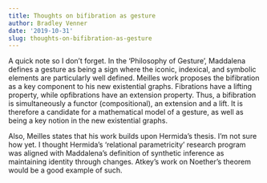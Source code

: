 ```yaml
---
title: Thoughts on bifibration as gesture
author: Bradley Venner
date: '2019-10-31'
slug: thoughts-on-bifibration-as-gesture
---
```


A quick note so I don't forget.  In the 'Philosophy of Gesture', Maddalena defines a gesture as being a sign where the iconic, indexical, and symbolic elements are particularly well defined.  Meilles work proposes the bifibration as a key component to his new existential graphs.  Fibrations have a lifting property, while opfibrations have an extension property.  Thus, a bifibration is simultaneously a functor (compositional), an extension and a lift.  It is therefore a candidate for a mathematical model of a gesture, as well as being a key notion in the new existential graphs.

Also, Meilles states that his work builds upon Hermida's thesis.  I'm not sure how yet.  I thought Hermida's 'relational parametricity' research program was aligned with Maddalena's definition of synthetic inference as maintaining identity through changes.  Atkey's work on Noether's theorem would be a good example of such.
